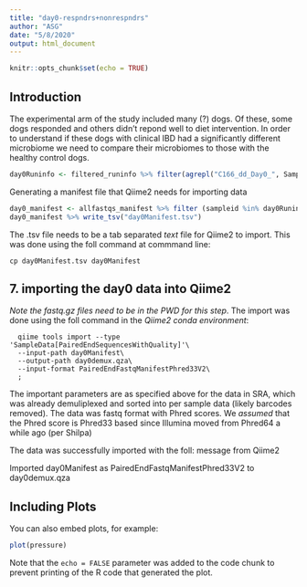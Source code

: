 ```yaml
---
title: "day0-respndrs+nonrespndrs"
author: "ASG"
date: "5/8/2020"
output: html_document
---
```


```r
knitr::opts_chunk$set(echo = TRUE)
```

## Introduction

The experimental arm of the study included many (?) dogs. Of these, some dogs responded and others didn't repond well to diet intervention. In order to understand if these dogs with clinical IBD had a significantly different microbiome we need to compare their microbiomes to those with the healthy control dogs. 

```r
day0Runinfo <- filtered_runinfo %>% filter(agrepl("C166_dd_Day0_", SampleName))
```

Generating a manifest file that Qiime2 needs for importing data

```r
day0_manifest <- allfastqs_manifest %>% filter (sampleid %in% day0Runinfo$Run)
day0_manifest %>% write_tsv("day0Manifest.tsv")
```

The .tsv file needs to be a tab separated *text* file for Qiime2 to import. This was done using the foll command at commmand line:

    cp day0Manifest.tsv day0Manifest
    
## 7. importing the day0 data into Qiime2

  *Note the fastq.gz files need to be in the PWD for this step*. The import was done using the foll command in the *Qiime2 conda environment*:

      qiime tools import --type 'SampleData[PairedEndSequencesWithQuality]'\
      --input-path day0Manifest\
      --output-path day0demux.qza\
      --input-format PairedEndFastqManifestPhred33V2\
      ;

The important parameters are as specified above for the data in SRA, which was already demuliplexed and sorted into per sample data (likely barcodes removed). The data was fastq format with Phred scores. We *assumed* that the Phred score is Phred33 based since Illumina moved from Phred64 a while ago (per Shilpa)

The data was successfully imported with the foll: message from Qiime2

  Imported day0Manifest as PairedEndFastqManifestPhred33V2 to day0demux.qza

    
## Including Plots

You can also embed plots, for example:

```r
plot(pressure)
```

Note that the `echo = FALSE` parameter was added to the code chunk to prevent printing of the R code that generated the plot.
